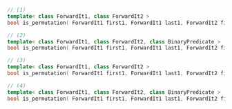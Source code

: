 ```cpp
// (1)
template< class ForwardIt1, class ForwardIt2 >
bool is_permutation( ForwardIt1 first1, ForwardIt1 last1, ForwardIt2 first2 );

// (2)
template< class ForwardIt1, class ForwardIt2, class BinaryPredicate >
bool is_permutation( ForwardIt1 first1, ForwardIt1 last1, ForwardIt2 first2, BinaryPredicate p );

// (3)
template< class ForwardIt1, class ForwardIt2 >
bool is_permutation( ForwardIt1 first1, ForwardIt1 last1, ForwardIt2 first2, ForwardIt2 last2 );

// (4)
template< class ForwardIt1, class ForwardIt2, class BinaryPredicate >
bool is_permutation( ForwardIt1 first1, ForwardIt1 last1, ForwardIt2 first2, ForwardIt2 last2, BinaryPredicate p );
```
